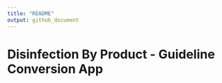 ```yaml
---
title: "README"
output: github_document
---
```

# Disinfection By Product - Guideline Conversion App
